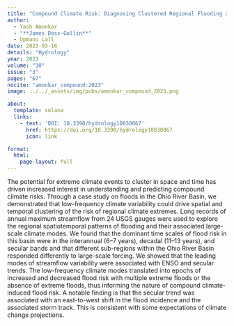 ```yaml
---
title: "Compound Climate Risk: Diagnosing Clustered Regional Flooding at Inter-Annual and Longer Time Scales"
author:
  - Yash Amonkar
  - "**James Doss-Gollin**"
  - Upmanu Lall
date: 2023-03-16
details: "Hydrology"
year: 2023
volume: "10"
issue: "3"
pages: "67"
nocite: "amonkar_compound:2023"
image: ../../_assets/img/pubs/amonkar_compound_2023.png

about:
  template: solana
  links:
    - text: 'DOI: 10.3390/hydrology10030067'
      href: https://doi.org/10.3390/hydrology10030067
      icon: link

format:
  html:
    page-layout: full
---
```


The potential for extreme climate events to cluster in space and time has driven increased interest in understanding and predicting compound climate risks. Through a case study on floods in the Ohio River Basin, we demonstrated that low-frequency climate variability could drive spatial and temporal clustering of the risk of regional climate extremes. Long records of annual maximum streamflow from 24 USGS gauges were used to explore the regional spatiotemporal patterns of flooding and their associated large-scale climate modes. We found that the dominant time scales of flood risk in this basin were in the interannual (6–7 years), decadal (11–13 years), and secular bands and that different sub-regions within the Ohio River Basin responded differently to large-scale forcing. We showed that the leading modes of streamflow variability were associated with ENSO and secular trends. The low-frequency climate modes translated into epochs of increased and decreased flood risk with multiple extreme floods or the absence of extreme floods, thus informing the nature of compound climate-induced flood risk. A notable finding is that the secular trend was associated with an east-to-west shift in the flood incidence and the associated storm track. This is consistent with some expectations of climate change projections.

:::{#bibliography}
:::
